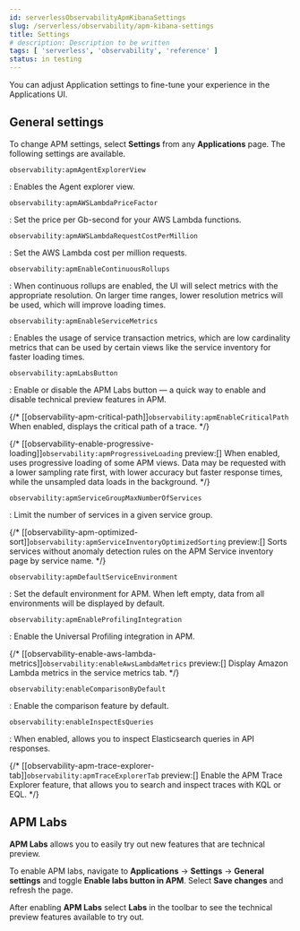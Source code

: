```yaml
---
id: serverlessObservabilityApmKibanaSettings
slug: /serverless/observability/apm-kibana-settings
title: Settings
# description: Description to be written
tags: [ 'serverless', 'observability', 'reference' ]
status: in testing
---
```


<p><DocBadge template="technical preview" /></p>

You can adjust Application settings to fine-tune your experience in the Applications UI.

## General settings

To change APM settings, select **Settings** from any **Applications** page.
The following settings are available.

`observability:apmAgentExplorerView`

: <DocBadge template="beta" /> Enables the Agent explorer view.

`observability:apmAWSLambdaPriceFactor`

: Set the price per Gb-second for your AWS Lambda functions.

`observability:apmAWSLambdaRequestCostPerMillion`

: Set the AWS Lambda cost per million requests.

`observability:apmEnableContinuousRollups`

: <DocBadge template="beta" /> When continuous rollups are enabled, the UI will select metrics with the appropriate resolution.
On larger time ranges, lower resolution metrics will be used, which will improve loading times.

`observability:apmEnableServiceMetrics`

: <DocBadge template="beta" /> Enables the usage of service transaction metrics, which are low cardinality metrics that can be used by certain views like the service inventory for faster loading times.

`observability:apmLabsButton`

: Enable or disable the APM Labs button &mdash; a quick way to enable and disable technical preview features in APM.

{/* [[observability-apm-critical-path]]`observability:apmEnableCriticalPath`
When enabled, displays the critical path of a trace. */}

{/* [[observability-enable-progressive-loading]]`observability:apmProgressiveLoading`
preview:[] When enabled, uses progressive loading of some APM views.
Data may be requested with a lower sampling rate first, with lower accuracy but faster response times,
while the unsampled data loads in the background. */}

`observability:apmServiceGroupMaxNumberOfServices`

: Limit the number of services in a given service group.

{/* [[observability-apm-optimized-sort]]`observability:apmServiceInventoryOptimizedSorting`
preview:[] Sorts services without anomaly detection rules on the APM Service inventory page by service name. */}

`observability:apmDefaultServiceEnvironment`

: Set the default environment for APM. When left empty, data from all environments will be displayed by default.

`observability:apmEnableProfilingIntegration`

: Enable the Universal Profiling integration in APM.

{/* [[observability-enable-aws-lambda-metrics]]`observability:enableAwsLambdaMetrics`
preview:[] Display Amazon Lambda metrics in the service metrics tab. */}

`observability:enableComparisonByDefault`

: Enable the comparison feature by default.

`observability:enableInspectEsQueries`

: When enabled, allows you to inspect Elasticsearch queries in API responses.

{/* [[observability-apm-trace-explorer-tab]]`observability:apmTraceExplorerTab`
preview:[] Enable the APM Trace Explorer feature, that allows you to search and inspect traces with KQL or EQL. */}

## APM Labs

**APM Labs** allows you to easily try out new features that are technical preview.

To enable APM labs, navigate to **Applications** -> **Settings** -> **General settings** and toggle **Enable labs button in APM**.
Select **Save changes** and refresh the page.

After enabling **APM Labs** select **Labs** in the toolbar to see the technical preview features available to try out.

